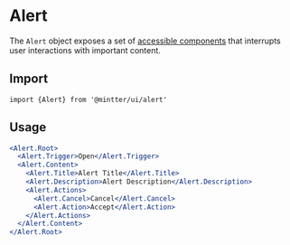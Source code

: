 
<Meta title="Feedback/Alert" />

# Alert

The `Alert` object exposes a set of
[accessible components](https://radix-ui.com/primitives/docs/components/alert-dialog)
that interrupts user interactions with important content.

## Import

```tsx
import {Alert} from '@mintter/ui/alert'
```

## Usage

```jsx
<Alert.Root>
  <Alert.Trigger>Open</Alert.Trigger>
  <Alert.Content>
    <Alert.Title>Alert Title</Alert.Title>
    <Alert.Description>Alert Description</Alert.Description>
    <Alert.Actions>
      <Alert.Cancel>Cancel</Alert.Cancel>
      <Alert.Action>Accept</Alert.Action>
    </Alert.Actions>
  </Alert.Content>
</Alert.Root>
```
